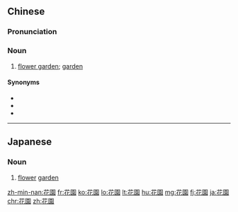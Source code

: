 ==Chinese==
{{zh-forms|s=花园}}

===Pronunciation===
{{zh-pron
|m=huāyuán
|ma=Zh-huayuán.ogg
|c=faa1 jyun4
|h=pfs=fâ-yèn
|mn=hoe-hn̂g
|cat=n}}

===Noun===
{{zh-noun|mw=[[個]]/[[个]] or [[座]]}}

# [[flower garden]]; [[garden]]

====Synonyms====
* {{zh-l|花卉園|tr=huāhuìyuán}}
* {{zh-l|花圃|tr=huāpǔ}}
* {{zh-l|庭園|tr=tíngyuán}}

{{zh-cat|Elementary|Horticulture}}

----

==Japanese==
{{ja-kanjitab|はな|その|k2=ぞの|yomi=k|r=y}}

===Noun===
{{ja-noun|はなぞの}}

# [[flower]] [[garden]]

[[zh-min-nan:花園]]
[[fr:花園]]
[[ko:花園]]
[[lo:花園]]
[[lt:花園]]
[[hu:花園]]
[[mg:花園]]
[[fj:花園]]
[[ja:花園]]
[[chr:花園]]
[[zh:花園]]